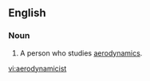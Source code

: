 ==English==

===Noun===
{{en-noun}}

# A person who studies [[aerodynamics]].

[[vi:aerodynamicist]]
